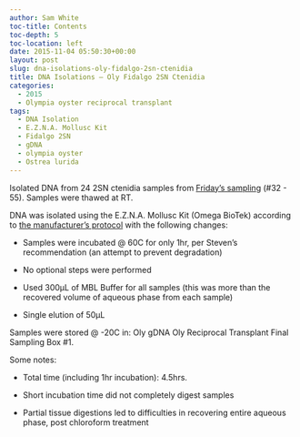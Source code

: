 ```yaml
---
author: Sam White
toc-title: Contents
toc-depth: 5
toc-location: left
date: 2015-11-04 05:50:30+00:00
layout: post
slug: dna-isolations-oly-fidalgo-2sn-ctenidia
title: DNA Isolations – Oly Fidalgo 2SN Ctenidia
categories:
  - 2015
  - Olympia oyster reciprocal transplant
tags:
  - DNA Isolation
  - E.Z.N.A. Mollusc Kit
  - Fidalgo 2SN
  - gDNA
  - olympia oyster
  - Ostrea lurida
---
```


Isolated DNA from 24 2SN ctenidia samples from [Friday's sampling](https://robertslab.github.io/sams-notebook/posts/2015/2015-10-31-oyster-sampling-oly-fidalgo-2sn-2hl-2nf-reciprocal-transplants-final-samplings/) (#32 - 55). Samples were thawed at RT.

DNA was isolated using the E.Z.N.A. Mollusc Kit (Omega BioTek) according to [the manufacturer’s protocol](https://github.com/sr320/LabDocs/blob/master/protocols/Commercial_Protocols/Omega_Mollusc-DNA-Kit-Combo-May-2013-D3373.pdf) with the following changes:




    
  * Samples were incubated @ 60C for only 1hr, per Steven's recommendation (an attempt to prevent degradation)

    
  * No optional steps were performed

    
  * Used 300μL of MBL Buffer for all samples (this was more than the recovered volume of aqueous phase from each sample)

    
  * Single elution of 50μL



Samples were stored @ -20C in: Oly gDNA Oly Reciprocal Transplant Final Sampling Box #1.

Some notes:


    
  * Total time (including 1hr incubation): 4.5hrs.

    
  * Short incubation time did not completely digest samples

    
  * Partial tissue digestions led to difficulties in recovering entire aqueous phase, post chloroform treatment




